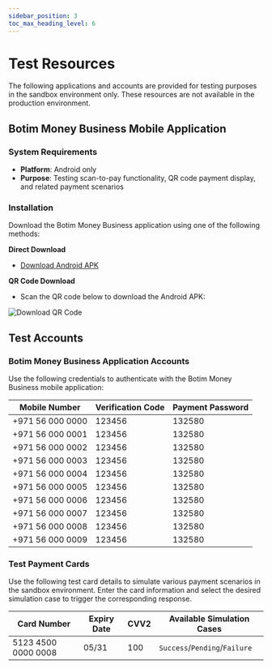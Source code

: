 ```yaml
---
sidebar_position: 3
toc_max_heading_level: 6
---
```


# Test Resources

The following applications and accounts are provided for testing purposes in the sandbox environment only. These resources are not available in the production environment.

## Botim Money Business Mobile Application

### System Requirements

- **Platform**: Android only
- **Purpose**: Testing scan-to-pay functionality, QR code payment display, and related payment scenarios

### Installation

Download the Botim Money Business application using one of the following methods:

**Direct Download**

- [Download Android APK](https://appdownload.payby.com/app-software-download/PAYBY/Payby_4.2.1_2024_09_12_09_59_uat.apk)

**QR Code Download**

- Scan the QR code below to download the Android APK:

![Download QR Code](./pic/download.png)

## Test Accounts

### Botim Money Business Application Accounts

Use the following credentials to authenticate with the Botim Money Business mobile application:

| Mobile Number    | Verification Code | Payment Password |
| ---------------- | ----------------- | ---------------- |
| +971 56 000 0000 | 123456            | 132580           |
| +971 56 000 0001 | 123456            | 132580           |
| +971 56 000 0002 | 123456            | 132580           |
| +971 56 000 0003 | 123456            | 132580           |
| +971 56 000 0004 | 123456            | 132580           |
| +971 56 000 0005 | 123456            | 132580           |
| +971 56 000 0006 | 123456            | 132580           |
| +971 56 000 0007 | 123456            | 132580           |
| +971 56 000 0008 | 123456            | 132580           |
| +971 56 000 0009 | 123456            | 132580           |

### Test Payment Cards

Use the following test card details to simulate various payment scenarios in the sandbox environment. Enter the card information and select the desired simulation case to trigger the corresponding response.

<div className='full-width-table-container'>


| Card Number         | Expiry Date | CVV2 | Available Simulation Cases           |
| ------------------- | ----------- | ---- | ------------------------------------ |
| 5123 4500 0000 0008 | 05/31       | 100  | `Success`/`Pending`/`Failure` |

</div>





